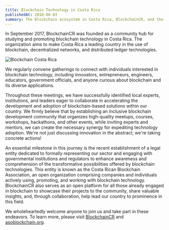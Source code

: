 ```yaml
---
title: Blockchain Technology in Costa Rica
publishedAt: 2018-06-03
summary: The Blockchain ecosystem in Costa Rica, BlockchainCR, and the Costa Rican Blockchain Association.
---
```


In September 2017, BlockchainCR was founded as a community hub for studying and promoting blockchain technology in Costa Rica. The organization aims to make Costa Rica a leading country in the use of blockchain, decentralized networks, and distributed ledger technologies.

![Blockchain Costa Rica](/images/2018/06/blockchain-costa-rica.jpg)

We regularly convene gatherings to connect with individuals interested in blockchain technology, including innovators, entrepreneurs, engineers, educators, government officials, and anyone curious about blockchain and its diverse applications.

Throughout these meetings, we have successfully identified local experts, institutions, and leaders eager to collaborate in accelerating the development and adoption of blockchain-based solutions within our country. We firmly believe that by establishing an inclusive blockchain development community that organizes high-quality meetups, courses, workshops, hackathons, and other events, while inviting experts and mentors, we can create the necessary synergy for expediting technology adoption. We're not just discussing innovation in the abstract; we're taking concrete actions!

An essential milestone in this journey is the recent establishment of a legal entity dedicated to formally representing our sector and engaging with governmental institutions and regulators to enhance awareness and comprehension of the transformative possibilities offered by blockchain technologies. This entity is known as the Costa Rican Blockchain Association, an open organization comprising companies and individuals actively using, promoting, and working with blockchain technology. BlockchainCR also serves as an open platform for all those already engaged in blockchain to showcase their projects to the community, share valuable insights, and, through collaboration, help lead our country to prominence in this field.

We wholeheartedly welcome anyone to join us and take part in these endeavors. To learn more, please visit [BlockchainCR](https://www.meetup.com/es-ES/web3cr/) and [asoblockchain.org](https://asoblockchain.org/). 